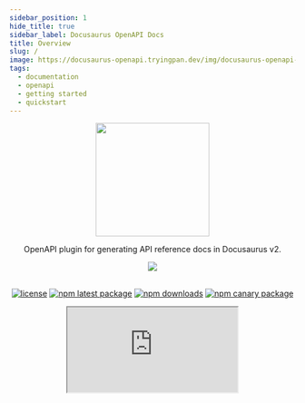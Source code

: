 ```yaml
---
sidebar_position: 1
hide_title: true
sidebar_label: Docusaurus OpenAPI Docs
title: Overview
slug: /
image: https://docusaurus-openapi.tryingpan.dev/img/docusaurus-openapi-docs-logo.svg
tags:
  - documentation
  - openapi
  - getting started
  - quickstart
---
```


<head>
  <link rel="apple-touch-icon" href="/apple-touch-icon.png" />
</head>

<div align="center">
<img width="200" src="https://user-images.githubusercontent.com/9343811/165975569-1bc29814-884c-4931-83df-860043b625b7.svg" />
</div>

<div align="center">

OpenAPI plugin for generating API reference docs in Docusaurus v2.

<img src="https://img.shields.io/badge/dynamic/json?style=for-the-badge&logo=meta&color=blueviolet&label=Docusaurus&query=dependencies%5B%22%40docusaurus%2Fcore%22%5D&url=https%3A%2F%2Fraw.githubusercontent.com%2FPaloAltoNetworks%2Fdocusaurus-openapi-docs%2Fmain%2Fdemo%2Fpackage.json" />
<br/><br/>

[![license](https://img.shields.io/badge/license-MIT-blue.svg)](https://github.com/PaloAltoNetworks/docusaurus-openapi-docs/blob/HEAD/LICENSE) [![npm latest package](https://img.shields.io/npm/v/docusaurus-plugin-openapi-docs/latest.svg)](https://www.npmjs.com/package/docusaurus-plugin-openapi-docs) [![npm downloads](https://img.shields.io/npm/dm/docusaurus-plugin-openapi-docs.svg)](https://www.npmjs.com/package/docusaurus-plugin-openapi-docs) [![npm canary package](https://img.shields.io/npm/v/docusaurus-plugin-openapi-docs/canary.svg)](https://www.npmjs.com/package/docusaurus-plugin-openapi-docs)


<iframe
  src="https://ghbtns.com/github-btn.html?user=PaloAltoNetworks&amp;repo=docusaurus-openapi-docs&amp;type=star&amp;count=true&amp;size=large"
  width={160}
  height={30}
  title="GitHub Stars"
/>

</div>

---

## Overview

The `docusaurus-plugin-openapi-docs` package extends the Docusaurus CLI with commands for generating MDX using the OpenAPI specification as the source. The resulting MDX is fully compatible with [plugin-content-docs](https://docusaurus.io/docs/api/plugins/@docusaurus/plugin-content-docs) and can be used to render beautiful, interactive API reference docs.

Key Features:

- **Compatible:** Works with Swagger 2.0 and OpenAPI 3.x.
- **Fast:** Convert large OpenAPI specs into MDX docs in seconds. 🔥
- **Stylish:** Based on the same [Infima styling framework](https://infima.dev/) that powers the Docusaurus UI.
- **Capable:** Supports single, multi and _even micro_ OpenAPI specs.

---

:::tip
If you"re building a Docusaurus site from scratch the easiest way to get started is by [installing from template](#installing-from-template).
:::

## Installation

:::note
Both the plugin and theme are currently designed to pair with a specific Docusaurus release. The Docusaurus badge in the `README.md` and at the top of this page will always reflect the current compatible versions.
:::

Plugin:

```bash
yarn add docusaurus-plugin-openapi-docs
```

Theme:

```bash
yarn add docusaurus-theme-openapi-docs
```

## Configuration

### Configuring the plugin

The plugin configuration is comprised of options that are read by the CLI while generating and cleaning API docs.

:::note
See [plugin configuration options](#plugin-configuration-options) for a more thorough reference.
:::

The following is an example configuration to help get you started.

```javascript title="docusaurus-plugin-openapi-docs"
plugins: [
  [
    "docusaurus-plugin-openapi-docs",
    {
      id: "openapi",
      docsPluginId: "<your docs plugin id>", // e.g. "classic" or the plugin-content-docs id
      config: {
        petstore: { // "petstore" is considered the <id> that you will reference in the CLI
          specPath: "examples/petstore.yaml", // path or URL to the OpenAPI spec
          outputDir: "api/petstore", // output directory for generated *.mdx and sidebar.js files
          sidebarOptions: {
            groupPathsBy: "tag", // generate a sidebar.js slice that groups operations by tag
          },
        }
      }
    },
  ]
],
```

### Configuring the theme

To use the theme you"ll need to define it under `themes` in `docusaurus.config.js`:

```javascript title="docusaurus-theme-openapi-docs"
themes: ["docusaurus-theme-openapi-docs"] // exports ApiItem and ApiDemoPanel
```

Finally, you"ll need to replace `@theme/DocItem` with `@theme/ApiItem` as your `docItemComponent`. Where you do this will depend on whether you are using `@docusaurus/preset-classic` or a standalone `@docusaurus/plugin-content-docs` to render your docs (see examples below).

:::note
The `@theme/ApiItem` component is designed to be a drop-in replacement for `@theme/DocItem` that supports rendering OpenAPI documentation while maintaining backwards compatibility with non-API docs. In other words, it can be used for rendering both API _and_ non-API docs.
:::

```javascript title="preset-classic example"
presets: [
  [
    "classic",
    ({
      docs: {
        sidebarPath: require.resolve("./sidebars.js"),
        editUrl:
          "https://github.com/facebook/docusaurus/tree/main/packages/create-docusaurus/templates/shared/",
        docLayoutComponent: "@theme/DocPage",
        // highlight-next-line
        docItemComponent: "@theme/ApiItem" // add @theme/ApiItem here
      },
      blog: {
        showReadingTime: true,
        editUrl:
          "https://github.com/facebook/docusaurus/tree/main/packages/create-docusaurus/templates/shared/"
      },
      theme: {
        customCss: require.resolve("./src/css/custom.css")
      }
    })
  ]
]
```

```javascript title="plugin-content-docs example"
plugins: [
    [
      "@docusaurus/plugin-content-docs",
      {
        path: "docs",
        breadcrumbs: true,
        routeBasePath: "docs",
        include: ["**/*.md", "**/*.mdx"],
        sidebarPath: "sidebars.js",
        docLayoutComponent: "@theme/DocPage",
        // highlight-next-line
        docItemComponent: "@theme/ApiItem", // add @theme/ApiItem here
      },
    ],
  ],
```

### Complete example

For a complete example of how to configure `docusaurus-plugin-openapi-docs` and `docusaurus-theme-openapi-docs` see the [demo configuration](https://github.com/PaloAltoNetworks/docusaurus-openapi-docs/blob/main/demo/docusaurus.config.js).

## CLI Usage

After you've installed and configured the plugin and theme, the CLI can be used to `generate` and `clean` API docs.

```
Usage: docusaurus <command> [options]

Options:
  -V, --version                                            output the version number
  -h, --help                                               display help for command

Commands:
  build [options] [siteDir]                                Build website.
  swizzle [options] [themeName] [componentName] [siteDir]  Wraps or ejects the original theme files into website folder for customization.
  deploy [options] [siteDir]                               Deploy website to GitHub pages.
  start [options] [siteDir]                                Start the development server.
  serve [options] [siteDir]                                Serve website locally.
  clear [siteDir]                                          Remove build artifacts.
  write-translations [options] [siteDir]                   Extract required translations of your site.
  write-heading-ids [options] [siteDir] [files...]         Generate heading ids in Markdown content.
  docs:version <version>                                   Tag a new docs version
  gen-api-docs <id>                                        Generates OpenAPI docs in MDX file format and sidebar.js (if enabled).
  gen-api-docs:version <id:version>                        Generates versioned OpenAPI docs in MDX file format, versions.js and sidebar.js (if enabled).
  clean-api-docs <id>                                      Clears the generated OpenAPI docs MDX files and sidebar.js (if enabled).
  clean-api-docs:version <id:version>                      Clears the versioned, generated OpenAPI docs MDX files, versions.json and sidebar.js (if
                                                           enabled).
```

:::tip
If you're configuring multiple `docusaurus-plugin-openapi-docs` instances use the `-p` or `--plugin-id` option to specify which plugin instance to run the commands against.

```
Options:
  -p, --plugin-id <plugin>  OpenAPI docs plugin ID.
  -h, --help                display help for command
```

:::

### Generating OpenAPI Docs

> The following command will generate API docs for all of the OpenAPI specifications referenced in your `docusaurus-plugin-openapi-docs` config.

```bash
yarn docusaurus gen-api-docs all
```


> The following command will generate API docs for a specific `id`:

```bash
yarn docusaurus gen-api-docs <id>
```

Example:

```bash title="generating API docs for 'petstore'"
yarn docusaurus gen-api-docs petstore
```

### Cleaning API Docs

Occasionally you may need to clean and re-generate API docs, especially following changes to your OpenAPI specification(s).

> The following command will clean all API docs referenced in your `docusaurus-plugin-openapi-docs` config.

```bash
yarn docusaurus clean-api-docs all
```

> The following command will clean API docs for a specific `id`:

```bash
yarn docusaurus clean-api-docs <id>
```

Example:

```bash title="cleaning API docs for 'petstore'"
yarn docusaurus clean-api-docs petstore
```

### Versioning OpenAPI docs

To generate _all_ versioned OpenAPI docs, run the following command from the root directory of your project:

```bash
yarn docusaurus gen-api-docs:version <id>:all
```

Examples:

```bash title="generate all versioned API docs for 'petstore'"
yarn docusaurus gen-api-docs:version petstore:all
```

```bash title="generate version 1.0.0 API docs for 'petstore'"
yarn docusaurus gen-api-docs:version petstore:1.0.0
```

:::tip
Substitue `all` with a specific version ID to generate/clean a specific version. Generating for `all` or a specific version ID will automatically update the `versions.json` file.
:::

See [versions options](#versions) for a list of available options. For a complete example of how to configure versining see the [demo configuration](https://github.com/PaloAltoNetworks/docusaurus-openapi-docs/blob/main/demo/docusaurus.config.js#L190).

## Plugin Configuration Options

The `docusaurus-plugin-openapi-docs` plugin can be configured with the following options:

| Name          | Type     | Default | Description                                                                                                                                          |
| ------------- | -------- | ------- | ---------------------------------------------------------------------------------------------------------------------------------------------------  |
| `id`          | `string` | `null`  | A unique document id.                                                                                                                                |
| `docsPluginId` | `string` | `null`  | The ID associated with the `plugin-content-docs` or `preset` instance used to render the OpenAPI docs (e.g. "your-plugin-id", "classic", "default"). |

### config

`config` can be configured with the following options:

| Name             | Type     | Default | Description                                                                                                                 |
| ---------------- | -------- | ------- | --------------------------------------------------------------------------------------------------------------------------- |
| `specPath`       | `string` | `null`  | Designated URL or path to the source of an OpenAPI specification file or directory of multiple OpenAPI specification files. |
| `ouputDir`       | `string` | `null`  | Desired output path for generated MDX files.                                                                                |
| `proxy`          | `string` | `null`  | _Optional:_ Proxy URL to prepend to base URL when performing API requests from browser.                                     |                                                                               
| `template`       | `string` | `null`  | _Optional:_ Customize MDX content with a desired template.                                                                  |
| `downloadUrl`    | `string` | `null`  | _Optional:_ Designated URL for downloading OpenAPI specification. (requires `info` section/doc)                             |
| `sidebarOptions` | `object` | `null`  | _Optional:_ Set of options for sidebar configuration. See below for a list of supported options.                            |
| `version`        | `string` | `null`  | _Optional:_ Version assigned to single or micro-spec API specified in `specPath`.                                           |
| `label`          | `string` | `null`  | _Optional:_ Version label used when generating version selector dropdown menu.                                              |
| `baseUrl`        | `string` | `null`  | _Optional:_ Version base URL used when generating version selector dropdown menu.                                           |
| `versions`       | `object` | `null`  | _Optional:_ Set of options for versioning configuration. See below for a list of supported options.                         |

### sidebarOptions


`sidebarOptions` can be configured with the following options:

| Name                 | Type      | Default | Description                                                                                                                                                                                                                                                                                                                                                                                                                                          |
| -------------------- | --------- | ------- | ---------------------------------------------------------------------------------------------------------------------------------------------------------------------------------------------------------------------------------------------------------------------------------------------------------------------------------------------------------------------------------------------------------------------------------------------------- |
| `groupPathsBy`       | `string`  | `null`  | Organize and group sidebar slice by specified option. Note: Currently, `groupPathsBy` only contains support for grouping by `tag`.                                                                                                                                                                                                                                                                                                                   |
| `categoryLinkSource` | `string`  | `null`  | Defines what source to use for rendering category link pages when grouping paths by tag. <br/><br/>The supported options are as follows: <br/><br/> `tag`: Sets the category link config type to `generated-index` and uses the tag description as the link config description. <br/><br/>`info`: Sets the category link config type to `doc` and renders the `info` section as the category link (recommended only for multi/micro-spec scenarios). |
| `sidebarCollapsible` | `boolean` | `true`  | Whether sidebar categories are collapsible by default.                                                                                                                                                                                                                                                                                                                                                                                               |
| `sidebarCollapsed`   | `boolean` | `true`  | Whether sidebar categories are collapsed by default.                                                                                                                                                                                                                                                                                                                                                                                                 |
| `customProps`        | `object`  | `null`  | Additional props for customizing a sidebar item.                                                                                                                                                                                                                                                                                                                                                                                                     |

:::info TIP
You may optionally configure a `sidebarOptions`. In doing so, an individual `sidebar.js` slice with the configured options will be generated within the respective `outputDir`.
:::

### versions

`versions` can be configured with the following options:

| Name                 | Type      | Default | Description                                                                                                                                                                                                                                                                                                                                                                                                                                          |
| -------------------- | --------- | ------- | ------------------------------------------------------------------------------------------------------------------------ |
| `specPath`           | `string`  | `null`  | Designated URL or path to the source of an OpenAPI specification file or directory of micro OpenAPI specification files. |
| `ouputDir`           | `string`  | `null`  | Desired output path for versioned, generated MDX files.                                                                  |
| `label`              | `string`  | `null`  | _Optional:_ Version label used when generating version selector dropdown menu.                                           |
| `baseUrl`            | `string`  | `null`  | _Optional:_ Version base URL used when generating version selector dropdown menu.                                        |

:::info NOTE
All versions will automatically inherit `sidebarOptions` from the parent/base config.
:::

## Installing from Template

Run the following to bootstrap a Docsaurus v2 site (classic theme) with `docusaurus-openapi-docs`:

```bash
npx create-docusaurus@2.1.0 my-website --package-manager yarn
```

> When prompted to select a template choose `Git repository`.

Template Repository URL:

```bash
https://github.com/PaloAltoNetworks/docusaurus-template-openapi-docs.git
```

> When asked how the template repo should be cloned choose "copy" (unless you know better).

```bash
cd my-website
yarn start
```

## Developer Quick Start

> Looking to make a contribution? Make sure to checkout out our contributing guide.

After [forking](https://github.com/PaloAltoNetworks/docusaurus-openapi-docs/fork) the main repository, run the following:

```bash
git clone https://github.com/<your account>/docusaurus-openapi-docs.git
cd docusaurus-openapi-docs
yarn
yarn build-packages
yarn watch:demo
```

## Credits

Special thanks to @bourdakos1 (Nick Bourdakos), the author of [docusaurus-openapi](https://github.com/cloud-annotations/cloud-annotations), which this project is heavily based on.

For more insight into why we decided to completely fork see [#47](https://github.com/PaloAltoNetworks/docusaurus-openapi-docs/pull/47)

## Contributors

<a href="https://github.com/PaloAltoNetworks/docusaurus-openapi-docs/graphs/contributors">
  <img src="https://contrib.rocks/image?repo=PaloAltoNetworks/docusaurus-openapi-docs" />
</a>

## Support

Please read [SUPPORT.md](https://github.com/PaloAltoNetworks/docusaurus-openapi-docs/blob/main/SUPPORT.md) for details on how to get support for this project.

## Where's the "Try It" feature?

You may have noticed that our plugin does not include a "try it" feature for generating and sending API requests from the browser. Although we recognize the utility of such a feature, we decided it would go against security best practices to encourage sharing API keys/tokens with the browser without proper safeguards in place (e.g. session authentication, OpenID, short-lived tokens, etc.).

That said, we might one day revisit this use case if we can engineer a safer way to enable it.
